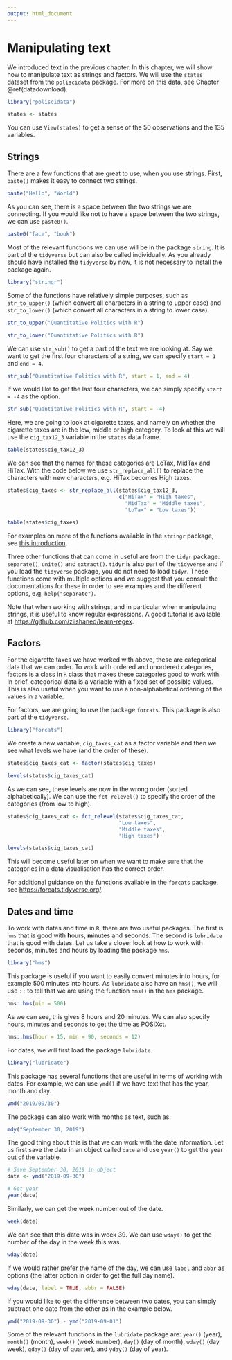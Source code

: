 ```yaml
---
output: html_document
---
```


# Manipulating text {#text}

We introduced text in the previous chapter. In this chapter, we will show how to manipulate text as strings and factors. We will use the `states` dataset from the `poliscidata` package. For more on this data, see Chapter \@ref(datadownload).

```r
library("poliscidata")

states <- states
```

You can use `View(states)` to get a sense of the 50 observations and the 135 variables.

## Strings

There are a few functions that are great to use, when you use strings. First, `paste()` makes it easy to connect two strings.

```r
paste("Hello", "World")
```

As you can see, there is a space between the two strings we are connecting. If you would like not to have a space between the two strings, we can use `paste0()`.

```r
paste0("face", "book")
```

Most of the relevant functions we can use will be in the package `string`. It is part of the `tidyverse` but can also be called individually. As you already should have installed the `tidyverse` by now, it is not necessary to install the package again.

```r
library("stringr")
```

Some of the functions have relatively simple purposes, such as `str_to_upper()` (which convert all characters in a string to upper case) and `str_to_lower()` (which convert all characters in a string to lower case).

```r
str_to_upper("Quantitative Politics with R")
```

```r
str_to_lower("Quantitative Politics with R")
```

We can use `str_sub()` to get a part of the text we are looking at. Say we want to get the first four characters of a string, we can specify `start = 1` and `end = 4`.

```r
str_sub("Quantitative Politics with R", start = 1, end = 4)
```

If we would like to get the last four characters, we can simply specify `start = -4` as the option.

```r
str_sub("Quantitative Politics with R", start = -4)
```

Here, we are going to look at cigarette taxes, and namely on whether the cigarette taxes are in the low, middle or high category. To look at this we will use the `cig_tax12_3` variable in the `states` data frame.

```r
table(states$cig_tax12_3)
```

We can see that the names for these categories are LoTax, MidTax and HiTax. With the code below we use `str_replace_all()` to replace the characters with new characters, e.g. HiTax becomes High taxes.

```r
states$cig_taxes <- str_replace_all(states$cig_tax12_3, 
                                    c("HiTax" = "High taxes", 
                                      "MidTax" = "Middle taxes",
                                      "LoTax" = "Low taxes"))

table(states$cig_taxes)
```

For examples on more of the functions available in the `stringr` package, see [this introduction](https://cran.r-project.org/web/packages/stringr/vignettes/stringr.html).

Three other functions that can come in useful are from the `tidyr` package: `separate()`, `unite()` and `extract()`. `tidyr` is also part of the `tidyverse` and if you load the `tidyverse` package, you do not need to load `tidyr`. These functions come with multiple options and we suggest that you consult the documentations for these in order to see examples and the different options, e.g. `help("separate")`.

Note that when working with strings, and in particular when manipulating strings, it is useful to know regular expressions. A good tutorial is available at [https://github.com/ziishaned/learn-regex](https://github.com/ziishaned/learn-regex).

## Factors

For the cigarette taxes we have worked with above, these are categorical data that we can order. To work with ordered and unordered categories, factors is a class in `R` class that makes these categories good to work with. In brief, categorical data is a variable with a fixed set of possible values. This is also useful when you want to use a non-alphabetical ordering of the values in a variable.

For factors, we are going to use the package `forcats`. This package is also part of the `tidyverse`.

```r
library("forcats")
```

We create a new variable, `cig_taxes_cat` as a factor variable and then we see what levels we have (and the order of these).

```r
states$cig_taxes_cat <- factor(states$cig_taxes)

levels(states$cig_taxes_cat)
```

As we can see, these levels are now in the wrong order (sorted alphabetically). We can use the `fct_relevel()` to specify the order of the categories (from low to high).

```r
states$cig_taxes_cat <- fct_relevel(states$cig_taxes_cat, 
                                    "Low taxes", 
                                    "Middle taxes", 
                                    "High taxes")

levels(states$cig_taxes_cat)
```

This will become useful later on when we want to make sure that the categories in a data visualisation has the correct order.

For additional guidance on the functions available in the `forcats` package, see [https://forcats.tidyverse.org/](https://forcats.tidyverse.org/).

## Dates and time

To work with dates and time in `R`, there are two useful packages. The first is `hms` that is good with **h**ours, **m**inutes and **s**econds. The second is `lubridate` that is good with dates. Let us take a closer look at how to work with seconds, minutes and hours by loading the package `hms`.

```r
library("hms")
```

This package is useful if you want to easily convert minutes into hours, for example 500 minutes into hours. As `lubridate` also have an `hms()`, we will use `::` to tell that we are using the function `hms()` in the `hms` package.

```r
hms::hms(min = 500)
```

As we can see, this gives 8 hours and 20 minutes. We can also specify hours, minutes and seconds to get the time as POSIXct.

```r
hms::hms(hour = 15, min = 90, seconds = 12)
```

For dates, we will first load the package `lubridate`.

```r
library("lubridate")
```

This package has several functions that are useful in terms of working with dates. For example, we can use `ymd()` if we have text that has the year, month and day.

```r
ymd("2019/09/30")
```

The package can also work with months as text, such as:

```r
mdy("September 30, 2019")
```

The good thing about this is that we can work with the date information. Let us first save the date in an object called `date` and use `year()` to get the year out of the variable.

```r
# Save September 30, 2019 in object
date <- ymd("2019-09-30")

# Get year
year(date)
```

Similarly, we can get the week number out of the date.

```r
week(date)
```

We can see that this date was in week 39. We can use `wday()` to get the number of the day in the week this was.

```r
wday(date)
```

If we would rather prefer the name of the day, we can use `label` and `abbr` as options (the latter option in order to get the full day name).

```r
wday(date, label = TRUE, abbr = FALSE)
```

If you would like to get the difference between two dates, you can simply subtract one date from the other as in the example below.

```r
ymd("2019-09-30") - ymd("2019-09-01")
```

Some of the relevant functions in the `lubridate` package are: `year()` (year), `month()` (month), `week()` (week number), `day()` (day of month), `wday()` (day week), `qday()` (day of quarter), and `yday()` (day of year).
